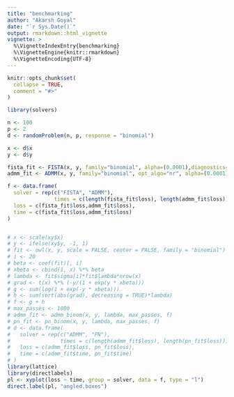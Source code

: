 ```yaml
---
title: "benchmarking"
author: "Akarsh Goyal"
date: "`r Sys.Date()`"
output: rmarkdown::html_vignette
vignette: >
  %\VignetteIndexEntry{benchmarking}
  %\VignetteEngine{knitr::rmarkdown}
  %\VignetteEncoding{UTF-8}
---
```


```r
knitr::opts_chunk$set(
  collapse = TRUE,
  comment = "#>"
)
```

```r
library(solvers)
```

```r
n <- 100
p <- 2
d <- randomProblem(n, p, response = "binomial")

x <- d$x
y <- d$y

fista_fit <- FISTA(x, y, family="binomial", alpha=(0.0001),diagnostics=TRUE)
admm_fit <- ADMM(x, y, family="binomial", opt_algo="nr", alpha=(0.0001),diagnostics=TRUE)

f <- data.frame(
  solver = rep(c("FISTA", "ADMM"), 
               times = c(length(fista_fit$loss), length(admm_fit$loss))),
  loss = c(fista_fit$loss,admm_fit$loss),
  time = c(fista_fit$loss,admm_fit$loss)
)


# x <- scale(xy$x)
# y <- ifelse(xy$y, -1, 1)
# fit <- owl(x, y, scale = FALSE, center = FALSE, family = "binomial")
# i <- 20
# beta <- coef(fit)[, i]
# xbeta <- cbind(1, x) %*% beta
# lambda <- fit$sigma[i]*fit$lambda*nrow(x)
# grad <- t(x) %*% (-y/(1 + exp(y * xbeta)))
# g <- sum(log(1 + exp(-y * xbeta)))
# h <- sum(sort(abs(grad), decreasing = TRUE)*lambda)
# f <- g + h
# max_passes <- 1000
# admm_fit <- admm_binom(x, y, lambda, max_passes, f)
# pn_fit <- pn_binom(x, y, lambda, max_passes, f)
# d <- data.frame(
#   solver = rep(c("ADMM", "PN"), 
#                times = c(length(admm_fit$loss), length(pn_fit$loss))),
#   loss = c(admm_fit$loss, pn_fit$loss),
#   time = c(admm_fit$time, pn_fit$time)
# )
library(lattice)
library(directlabels)
pl <- xyplot(loss ~ time, group = solver, data = f, type = "l")
direct.label(pl, "angled.boxes")
```